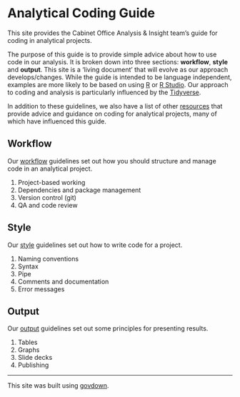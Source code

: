 # Analytical Coding Guide

::: {.lead-para}
This site provides the Cabinet Office Analysis & Insight team's guide for coding in analytical projects.
:::

The purpose of this guide is to provide simple advice about how to use code in our analysis. It is broken down into three sections: **workflow**, **style** and **output**. This site is a 'living document' that will evolve as our approach develops/changes. While the guide is intended to be language independent, examples are more likely to be based on using [R](https://www.r-project.org) or [R Studio](https://www.rstudio.com). Our approach to coding and analysis is particularly influenced by the [Tidyverse](https://tidyverse.org).

In addition to these guidelines, we also have a list of other [resources](resources.html) that provide advice and guidance on coding for analytical projects, many of which have influenced this guide.

## Workflow
Our [workflow](workflow.html) guidelines set out how you should structure and manage code in an analytical project.

1. Project-based working
2. Dependencies and package management
3. Version control (git)
4. QA and code review

## Style
Our [style](style.html) guidelines set out how to write code for a project.

1. Naming conventions
2. Syntax
3. Pipe
4. Comments and documentation
5. Error messages

## Output
Our [output](output.html) guidelines set out some principles for presenting results.

1. Tables
2. Graphs
3. Slide decks
4. Publishing

---

::: {.small-para}
This site was built using [govdown](https://ukgovdatascience.github.io/govdown/).
:::
